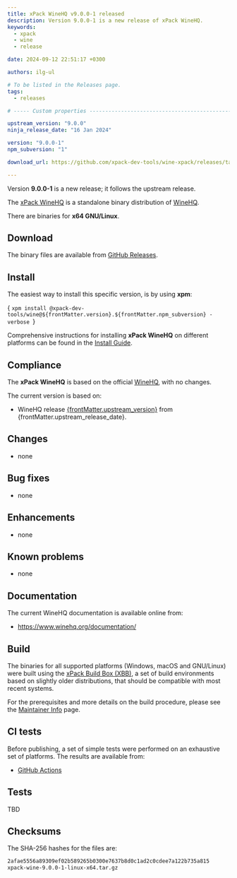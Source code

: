 ```yaml
---
title: xPack WineHQ v9.0.0-1 released
description: Version 9.0.0-1 is a new release of xPack WineHQ.
keywords:
  - xpack
  - wine
  - release

date: 2024-09-12 22:51:17 +0300

authors: ilg-ul

# To be listed in the Releases page.
tags:
  - releases

# ----- Custom properties -----------------------------------------------------

upstream_version: "9.0.0"
ninja_release_date: "16 Jan 2024"

version: "9.0.0-1"
npm_subversion: "1"

download_url: https://github.com/xpack-dev-tools/wine-xpack/releases/tag/v9.0.0-1/

---
```


<head><title>{frontMatter.title}</title></head>

Version **9.0.0-1** is a new release; it follows the upstream release.

<!-- truncate -->



The [xPack WineHQ](https://xpack-dev-tools.github.io/wine-xpack/)
is a standalone binary distribution of
[WineHQ](https://www.winehq.org).

There are binaries for **x64 GNU/Linux**.

## Download

The binary files are available from <a href={frontMatter.download_url}>GitHub Releases</a>.

<Prerequisites/>

## Install

The easiest way to install this specific version, is by using **xpm**:

<CodeBlock language="console"> {
`xpm install @xpack-dev-tools/wine@${frontMatter.version}.${frontMatter.npm_subversion} -verbose
`} </CodeBlock>

Comprehensive instructions for installing **xPack WineHQ** on different platforms
can be found in the [Install Guide](/docs/install/).

## Compliance

The **xPack WineHQ** is based on the official
[WineHQ](https://www.winehq.org), with no changes.

The current version is based on:

- WineHQ release
[{frontMatter.upstream_version}](https://dl.winehq.org/wine/source/{frontMatter.upstream_version_major}.0/) from {frontMatter.upstream_release_date}.

## Changes

- none

## Bug fixes

- none

## Enhancements

- none

## Known problems

- none

## Documentation

The current WineHQ documentation is available online from:

- https://www.winehq.org/documentation/

## Build

The binaries for all supported platforms
(Windows, macOS and GNU/Linux) were built using the
[xPack Build Box (XBB)](https://xpack.github.io/xbb/), a set
of build environments based on slightly older distributions, that should be
compatible with most recent systems.

For the prerequisites and more details on the build procedure, please see the
[Maintainer Info](/docs/maintainer/) page.

## CI tests

Before publishing, a set of simple tests were performed on an exhaustive
set of platforms. The results are available from:

- [GitHub Actions](https://github.com/xpack-dev-tools/wine-xpack/actions/)

## Tests

TBD

## Checksums

The SHA-256 hashes for the files are:

```txt
2afae5556a89309ef02b589265b0300e7637b8d0c1ad2c0cdee7a122b735a815
xpack-wine-9.0.0-1-linux-x64.tar.gz

```

<DeprecationNotices/>

<DownloadAnalytics version={frontMatter.version}/>
